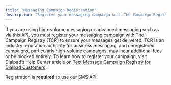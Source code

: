 ```yaml
---
title: "Messaging Campaign Registration"
description: "Register your messaging campaign with The Campaign Registry to ensure delivery and avoid fees or blocks."
---
```

If you are using high-volume messaging or advanced messaging such as via this API, you must register your messaging campaign with The Campaign Registry (TCR) to ensure your messages get delivered. TCR is an industry reputation authority for business messaging, and unregistered campaigns, particularly high-volume campaigns, may incur additional fees or be blocked entirely. To learn how to register your campaign, visit Dialpad’s Help Center article on [Text Message Campaign Registry for Dialpad Customers](https://help.dialpad.com/hc/en-us/articles/4405455062683-Text-Message-Campaign-Registry-for-Dialpad-Customers)
.

Registration is **required** to use our SMS API.